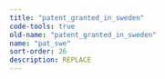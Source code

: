 ```yaml
---
title: "patent_granted_in_sweden"
code-tools: true
old-name: "patent_granted_in_sweden"
name: "pat_swe"
sort-order: 26
description: REPLACE
---
```

